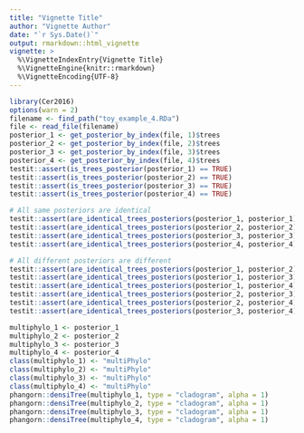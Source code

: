 ```yaml
---
title: "Vignette Title"
author: "Vignette Author"
date: "`r Sys.Date()`"
output: rmarkdown::html_vignette
vignette: >
  %\VignetteIndexEntry{Vignette Title}
  %\VignetteEngine{knitr::rmarkdown}
  %\VignetteEncoding{UTF-8}
---
```


```r
library(Cer2016)
options(warn = 2)
filename <- find_path("toy_example_4.RDa")
file <- read_file(filename)
posterior_1 <- get_posterior_by_index(file, 1)$trees
posterior_2 <- get_posterior_by_index(file, 2)$trees
posterior_3 <- get_posterior_by_index(file, 3)$trees
posterior_4 <- get_posterior_by_index(file, 4)$trees
testit::assert(is_trees_posterior(posterior_1) == TRUE)
testit::assert(is_trees_posterior(posterior_2) == TRUE)
testit::assert(is_trees_posterior(posterior_3) == TRUE)
testit::assert(is_trees_posterior(posterior_4) == TRUE)

# All same posteriors are identical
testit::assert(are_identical_trees_posteriors(posterior_1, posterior_1) == TRUE)
testit::assert(are_identical_trees_posteriors(posterior_2, posterior_2) == TRUE)
testit::assert(are_identical_trees_posteriors(posterior_3, posterior_3) == TRUE)
testit::assert(are_identical_trees_posteriors(posterior_4, posterior_4) == TRUE)

# All different posteriors are different
testit::assert(are_identical_trees_posteriors(posterior_1, posterior_2) == FALSE)
testit::assert(are_identical_trees_posteriors(posterior_1, posterior_3) == FALSE)
testit::assert(are_identical_trees_posteriors(posterior_1, posterior_4) == FALSE)
testit::assert(are_identical_trees_posteriors(posterior_2, posterior_3) == FALSE)
testit::assert(are_identical_trees_posteriors(posterior_2, posterior_4) == FALSE)
testit::assert(are_identical_trees_posteriors(posterior_3, posterior_4) == FALSE)
```

```r
multiphylo_1 <- posterior_1
multiphylo_2 <- posterior_2
multiphylo_3 <- posterior_3
multiphylo_4 <- posterior_4
class(multiphylo_1) <- "multiPhylo"
class(multiphylo_2) <- "multiPhylo"
class(multiphylo_3) <- "multiPhylo"
class(multiphylo_4) <- "multiPhylo"
phangorn::densiTree(multiphylo_1, type = "cladogram", alpha = 1)
phangorn::densiTree(multiphylo_2, type = "cladogram", alpha = 1)
phangorn::densiTree(multiphylo_3, type = "cladogram", alpha = 1)
phangorn::densiTree(multiphylo_4, type = "cladogram", alpha = 1)
```
